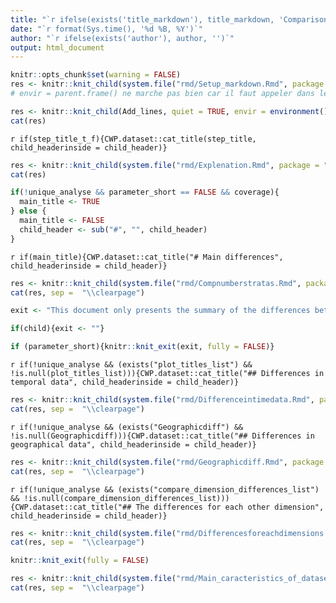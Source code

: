 ```yaml
---
title: "`r ifelse(exists('title_markdown'), title_markdown, 'Comparison of two datasets')`"
date: "`r format(Sys.time(), '%d %B, %Y')`"
author: "`r ifelse(exists('author'), author, '')`"
output: html_document
---
```


```r
knitr::opts_chunk$set(warning = FALSE)
res <- knitr::knit_child(system.file("rmd/Setup_markdown.Rmd", package = "CWP.dataset"), quiet = TRUE, envir = environment())
# envir = parent.frame() ne marche pas bien car il faut appeler dans le nouveau markdown (child) envir$obj
```

```r

res <- knitr::knit_child(Add_lines, quiet = TRUE, envir = environment())
cat(res)

```

`r if(step_title_t_f){CWP.dataset::cat_title(step_title, child_headerinside = child_header)}`

```r

res <- knitr::knit_child(system.file("rmd/Explenation.Rmd", package = "CWP.dataset"), quiet = TRUE, envir = environment())
cat(res)

```

```r

if(!unique_analyse && parameter_short == FALSE && coverage){
  main_title <- TRUE
} else {
  main_title <- FALSE
  child_header <- sub("#", "", child_header)
}

```

`r if(main_title){CWP.dataset::cat_title("# Main differences", child_headerinside = child_header)}`

```r

res <- knitr::knit_child(system.file("rmd/Compnumberstratas.Rmd", package = "CWP.dataset"), quiet = TRUE, envir = environment())
cat(res, sep =  "\\clearpage")

```

```r

exit <- "This document only presents the summary of the differences between the two datasets. If you need a more detailed summary please provide FALSE as argument for the 'short' parameter"

if(child){exit <- ""}

if (parameter_short){knitr::knit_exit(exit, fully = FALSE)}


```


`r if(!unique_analyse && (exists("plot_titles_list") && !is.null(plot_titles_list))){CWP.dataset::cat_title("## Differences in temporal data", child_headerinside = child_header)}`


```r

res <- knitr::knit_child(system.file("rmd/Differenceintimedata.Rmd", package = "CWP.dataset"), quiet = TRUE, envir = environment())
cat(res, sep =  "\\clearpage")

```

\clearpage

`r if(!unique_analyse && (exists("Geographicdiff") && !is.null(Geographicdiff))){CWP.dataset::cat_title("## Differences in geographical data", child_headerinside = child_header)}`


```r

res <- knitr::knit_child(system.file("rmd/Geographicdiff.Rmd", package = "CWP.dataset"), quiet = TRUE, envir = environment())
cat(res, sep =  "\\clearpage")

```

\clearpage

`r if(!unique_analyse && (exists("compare_dimension_differences_list") && !is.null(compare_dimension_differences_list))){CWP.dataset::cat_title("## The differences for each other dimension", child_headerinside = child_header)}`


```r

res <- knitr::knit_child(system.file("rmd/Differencesforeachdimensions.Rmd", package = "CWP.dataset"), quiet = TRUE, envir = environment())
cat(res, sep =  "\\clearpage")

```

```r

knitr::knit_exit(fully = FALSE)

```



```r

res <- knitr::knit_child(system.file("rmd/Main_caracteristics_of_dataset.Rmd", package = "CWP.dataset"), quiet = TRUE, envir = environment())
cat(res, sep =  "\\clearpage")

```
